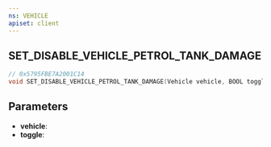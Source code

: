 ```yaml
---
ns: VEHICLE
apiset: client
---
```

## SET_DISABLE_VEHICLE_PETROL_TANK_DAMAGE

```c
// 0x5795FBE7A2001C14
void SET_DISABLE_VEHICLE_PETROL_TANK_DAMAGE(Vehicle vehicle, BOOL toggle);
```


## Parameters
* **vehicle**:
* **toggle**: